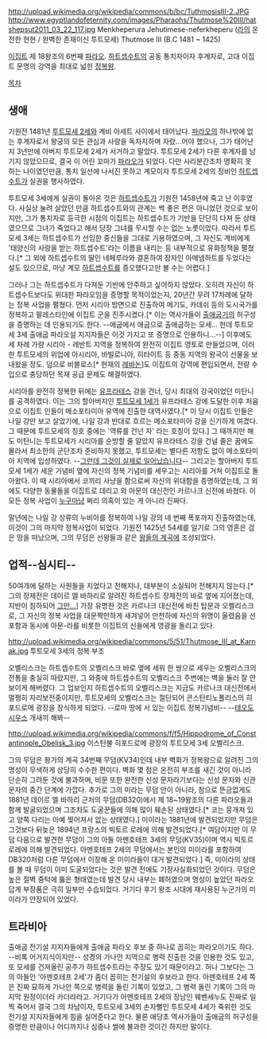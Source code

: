 http://upload.wikimedia.org/wikipedia/commons/b/bc/TuthmosisIII-2.JPG
http://www.egyptlandofeternity.com/images/Pharaohs/Thutmose%20III/hatshepsut2011_03_22_117.jpg
Menkheperura Jehutimese-neferkheperu ([[라]]의 온전한 현현 / 완벽한 존재이신 투트모세)
Thutmose III
(B.C 1481 ~ 1425)

[[이집트]] 제 18왕조의 6번째 [[파라오]]. [[하트셉수트]]의 공동 통치자이자 후계자로, 고대 이집트 문명의 강역을 최대로 넓힌 [[정복왕]].


[[목차]]
== 생애 ==
기원전 1481년 [[투트모세 2세]]와 계비 아세트 사이에서 태어났다. [[파라오]]의 하나밖에 없는 후계자로서 왕궁의 모든 관심과 사랑을 독차지하며 자랐...어야 했으나, 그가 태어난 지 3년만에 아버지 투트모세 2세가 서거하고 말았다. 투트모세 2세가 다른 후계자를 남기지 않았으므로, 결국 이 어린 꼬마가 [[파라오]]가 되었다. 다만 사리분간조차 명확히 못 하는 나이였던만큼, 통치 일선에 나서진 못하고 계모이자 투트모세 2세의 정비인 [[하트셉수트]]가 실권을 행사하였다. 

투트모세 3세에게 실권이 돌아온 것은 [[하트셉수트]]가 기원전 1458년에 죽고 난 이후였다. 사실상 눌려 살았던 만큼 하트셉수트와의 관계는 썩 좋은 편은 아니었던 것으로 보이지만, 그가 통치자로 등극한 시점의 이집트는 하트셉수트가 기반을 단단히 다져 둔 상태였으므로 그녀가 죽었다고 해서 당장 그녀를 무시할 수는 없는 노릇이었다. 따라서 투트모세 3세는 하트셉수트가 선임한 중신들을 그대로 기용하였으며, 그 자신도 계비에게 '태양신의 사랑을 받는 하트셉수트'라는 이름을 내리는 등 내부적으로 유화정책을 펼쳤다.[* 그 외에 하트셉수트의 딸인 네페루라와 결혼하여 장자인 아메넴하트를 두었다는 설도 있으므로, 마냥 계모 [[하트셉수트]]를 증오했다고만 볼 수는 어렵다.]

그러나 그는 하트셉수트가 다져둔 기반에 안주하고 싶어하지 않았다. 오히려 자신이 하트셉수트보다도 위대한 파라오임을 증명할 목적이었는지, 20년간 무려 17차례에 달하는 정복 사업을 펼쳤다. 먼저 시리아 방면으로 진출하여 메기도, 카데쉬 등의 도시국가를 정복하고 팔레스타인에 이집트 군을 진주시켰다.[* 이는 역사가들이 [[출애굽기]]의 허구성을 증명하는 데 인용되기도 한다. --애굽에서 애굽으로 출애굽하는 모세... 헌데 투트모세 3세 출애굽 파라오설 지지자들은 이것 가지고 또 증명으로 인용하니...--] 이후에도 세 차례 가량 시리아 - 레반트 지역을 정복하여 완전히 이집트 영토로 만들었으며, 이러한 투트모세의 위업에 아시리아, 바빌로니아, 히타이트 등 중동 지역의 왕국이 선물을 보내왔을 정도. 덤으로 비블로스[* 현재의 [[레바논]]]도 이집트의 강역에 편입되면서, 전량 수입으로 충당하던 목재 공급 문제도 해결하였다.

시리아를 완전히 정복한 뒤에는 [[유프라테스]] 강을 건너, 당시 최대의 강국이었던 미탄니를 공격하였다. 이는 그의 할아버지인 [[투트모세 1세]]가 유프라테스 강에 도달한 이후 처음으로 이집트 인들이 메소포타미아 유역에 진출한 대역사였다.[* 이 당시 이집트 인들은 나일 강만 보고 살았기에, 나일 강과 반대로 흐르는 메소포타미아 강을 신기하게 여겼다. 그 때문에 투트모세의 칭호 중에는 '역류를 건넌 자' 라는 호칭이 있다.] 그 때까지만 해도 미탄니는 투트모세가 시리아를 순방할 줄 알았지 유프라테스 강을 건널 줄은 꿈에도 몰라서 최소한의 군단조차 준비하지 못했고, 투트모세는 별다른 저항도 없이 메소포타미아 지역에 입성하였다. --[[그런데 그것이 실제로 일어났습니다]]-- 그리고는 할아버지 투트모세 1세가 세운 기념비 옆에 자신의 정복 기념비를 세우고는 시리아를 거쳐 이집트로 돌아왔다. 이 때 시리아에서 코끼리 사냥을 함으로써 자신의 위대함을 증명하였는데, 그 외에도 다양한 동물들을 이집트로 데리고 와 아문의 대신전인 카르나크 신전에 바쳤다. 이 모든 정복 사업이 [[람세스 2세|누구]]마냥 쩌리 의혹이 있는 게 아니라 진짜다.

말년에는 나일 강 상류의 누비아를 정복하여 나일 강의 네 번째 폭포까지 진출하였는데, 이것이 그의 마지막 정복사업이 되었다. 기원전 1425년 54세를 일기로 그의 영혼은 검은 땅을 떠났으며, 그의 무덤은 선왕들과 같은 [[왕들의 계곡]]에 조성되었다. 

== 업적--심시티-- ==
50여개에 달하는 사원들을 지었다고 전해지나, 대부분이 소실되어 전해지지 않는다.[* 그의 장제전은 데이르 엘 바하리로 알려진 하트셉수트 장제전의 바로 옆에 지어졌는데, 지반이 침하되어 [[망했어요|그만...]]] 가장 유명한 것은 카르나크 대신전에 바친 탑문과 오벨리스크로, 그 자신의 정복 사업을 대문짝만하게 새겨넣어 만천하에 자신의 위명이 울렸음을 선포함과 동시에 아문-라를 비롯한 이집트의 신들에게 영광을 돌리고 있다.

http://upload.wikimedia.org/wikipedia/commons/5/51/Thutmose_III_at_Karnak.jpg
투트모세 3세의 정복 부조

오벨리스크는 하트셉수트의 오벨리스크 바로 옆에 세워 한 쌍으로 세우는 오벨리스크의 전통을 충실히 따랐지만, 그 와중에 하트셉수트의 오벨리스크 주변에는 벽을 둘러 잘 안 보이게 해버렸다. 그 업보인지 하트셉수트의 오벨리스크는 지금도 카르나크 대신전에서 멀쩡히 자리보전중이지만, 투트모세의 오벨리스크는 절단되어 콘스탄티노폴리스의 히포드로메 광장을 장식하게 되었다. --로마 땅에 서 있는 이집트 정복기념비-- --[[테오도시우스]] 개새끼 해봐--

http://upload.wikimedia.org/wikipedia/commons/f/f5/Hippodrome_of_Constantinople_Obelisk_3.jpg
이스탄불 히포드로메 광장의 투트모세 3세 오벨리스크.

그의 무덤은 왕가의 계곡 34번째 무덤(KV34)인데 내부 벽화가 정복왕으로 알려진 그의 명성이 무색하게 상당히 수수한 편이다. 벽화 몇 점은 온전히 부조를 새긴 것이 아니라 단순히 그려둔 것에 불과하며, 비문 또한 완전한 신성 문자라기보다는 신성 문자와 신관 문자의 중간 단계에 가깝다. 추가로 그의 미라는 무덤 안이 아니라, 참으로 뜬금없게도 1881년 데이르 엘 바하리 근처의 무덤(DB320)에서 제 18~19왕조의 다른 파라오들과 함께 발굴되었으며 그조차도 도굴꾼들에 의해 많이 훼손된 상태였다.[* 코는 뭉개져 있고 양쪽 다리는 아예 찢어져서 없는 상태였다.] 미이라는 1881년에 발견되었지만 무덤은 그것보다 뒤늦은 1894년 프랑스의 빅토르 로레에 의해 발견되었다.[* 여담이지만 이 무덤 다음으로 발견한 무덤이 그의 아들 아멘호테프 3세의 무덤(KV35)이며 역시 빅토르 로레에 의해 발견되었다. 아멘호테프 2세의 무덤에서는 본인의 미이라를 포함하여 DB320처럼 다른 무덤에서 이장해 온 미이라들이 대거 발견되었다.] 즉, 미이라의 상태를 볼 때 무덤이 이미 도굴되었다는 것은 발견 전에도 기정사실화되었던 것이다. 무덤은 높은 절벽 중턱에 뚫은 형태였는데 발견 당시 내부는 폐허였으며 명성이 높았던 파라오답게 부장품은 극히 일부만 수습되었다. 거기다 후기 왕조 시대에 재사용된 누군가의 미이라가 안장되어 있었다.

== 트라비아 ==
출애굽 전기설 지지자들에게 출애굽 파라오 후보 중 하나로 꼽히는 파라오이기도 하다. --비록 어거지식이지만-- 성경의 가나안 지역으로 병력 진출한 것을 인용한 것도 있고, 또 모세를 건져올린 공주가 하트셉수트라는 주장도 있기 때문이라고. 허나 그보다는 그의 아들인 '아멘호테프 2세'가 좀더 꼽히는 전기설의 후보라고 한다. 아멘호테프 2세 쪽은 진짜 묘하게 가나안 쪽으로 병력을 돌린 기록이 있었고, 그 병력 돌린 기록이 그의 마지막 원정이더라 카더라라고. 거기다가 아멘호테프 2세의 장남인 웨벤세누도 진짜로 일찍 죽어서 결국 그의 차남이자, 투트모세 3세의 손자뻘인 투트모세 4세가 죽위한 것도 전기설 지지자들에게 힘을 실어준다고 한다. 물론 애당초 역사가들이 출애굽의 허구성을 증명한 만큼이나 어디까지나 심증나 썰에 불과한 것이긴 하지만 말이다.
